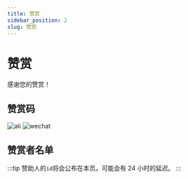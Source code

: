 ```yaml
---
title: 赞赏
sidebar_position: 2
slug: 赞赏
---
```


# 赞赏

感谢您的赞赏！

## 赞赏码

![ali](/res/sponsor/alipay.jpg)
![wechat](/res/sponsor/wechat.png)

## 赞赏者名单

:::tip
赞助人的`id`将会公布在本页。可能会有 24 小时的延迟。
:::
